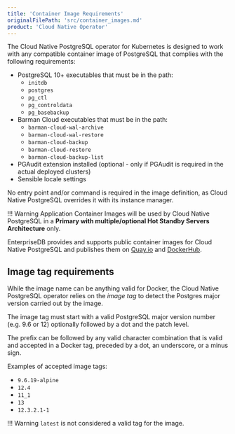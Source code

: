 ```yaml
---
title: 'Container Image Requirements'
originalFilePath: 'src/container_images.md'
product: 'Cloud Native Operator'
---
```


The Cloud Native PostgreSQL operator for Kubernetes is designed to
work with any compatible container image of PostgreSQL that complies
with the following requirements:

- PostgreSQL 10+ executables that must be in the path:
    - `initdb`
    - `postgres`
    - `pg_ctl`
    - `pg_controldata`
    - `pg_basebackup`
- Barman Cloud executables that must be in the path:
    - `barman-cloud-wal-archive`
    - `barman-cloud-wal-restore`
    - `barman-cloud-backup`
    - `barman-cloud-restore`
    - `barman-cloud-backup-list`
- PGAudit extension installed (optional - only if PGAudit is required
  in the actual deployed clusters)
- Sensible locale settings

No entry point and/or command is required in the image definition, as Cloud
Native PostgreSQL overrides it with its instance manager.

!!! Warning
    Application Container Images will be used by Cloud Native PostgreSQL
    in a **Primary with multiple/optional Hot Standby Servers Architecture**
    only.

EnterpriseDB provides and supports public container images for Cloud Native
PostgreSQL and publishes them on
[Quay.io](https://quay.io/repository/enterprisedb/postgresql) and
[DockerHub](https://hub.docker.com/r/enterprisedb/postgresql).

## Image tag requirements

While the image name can be anything valid for Docker, the Cloud Native
PostgreSQL operator relies on the *image tag* to detect the Postgres major
version carried out by the image.

The image tag must start with a valid PostgreSQL major version number (e.g. 9.6
or 12) optionally followed by a dot and the patch level.

The prefix can be followed by any valid character combination that is valid and
accepted in a Docker tag, preceded by a dot, an underscore, or a minus sign.

Examples of accepted image tags:

- `9.6.19-alpine`
- `12.4`
- `11_1`
- `13`
- `12.3.2.1-1`

!!! Warning
    `latest` is not considered a valid tag for the image.
